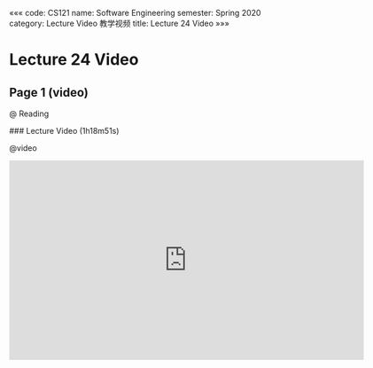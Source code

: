 «««
code: CS121
name: Software Engineering
semester: Spring 2020
category: Lecture Video 教学视频
title: Lecture 24 Video
»»»

# Lecture 24 Video

## Page 1 (video)

@ Reading

<div class="markdown-body">
### Lecture Video (1h18m51s)
</div>

@video

<iframe src="https://watchsb.com/e/0y7oelf2031j.html" frameborder=0 marginwidth=0 marginheight=0 scrolling=no width=640 height=360 allowfullscreen></iframe>


